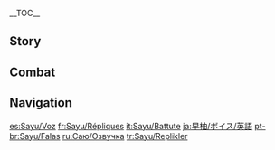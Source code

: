 {{CharacterTabs}}
{{LanguageTabs}}
__TOC__
==Story==
{{VO/Story
|character           = Sayu

|vo_01_01_title      = Hello
|vo_01_01_file       = VO_{character} Hello.ogg
|vo_01_01_tx         = Sayu, [[Shuumatsuban]], at your disposal! Whew, but if you don't need me right now, I'm gonna grab some sleep. Nope, no need to tuck me in &mdash; I need the extra room to grow into.

|vo_02_01_title      = Chat: Asleep
|vo_02_01_file       = VO_{character} Chat - Asleep.ogg
|vo_02_01_tx         = *yawns* *snoring*

|vo_02_02_title      = Chat: Work
|vo_02_02_file       = VO_{character} Chat - Work.ogg
|vo_02_02_tx         = Seems like I should have just stayed in bed today.

|vo_02_03_title      = Chat: Height
|vo_02_03_file       = VO_{character} Chat - Height.ogg
|vo_02_03_tx         = Surely I should be due a growth spurt by now?

|vo_03_01_title      = When It Rains
|vo_03_01_file       = VO_{character} When It Rains.ogg
|vo_03_01_tx         = Eek, let's find shelter, quick! Watering works on plants, but not people...

|vo_03_02_title      = When Thunder Strikes
|vo_03_02_file       = VO_{character} When Thunder Strikes.ogg
|vo_03_02_tx         = Phew, this weather is wild! Best thing to do is dive under the covers where it's dark and snug and warm and nyam nyam nyam~ *sleeps*

|vo_03_03_title      = When It Snows
|vo_03_03_file       = VO_{character} When It Snows.ogg
|vo_03_03_tx         = It's really easy to hide in weather like this. There's this ninjutsu technique called Cloak of Snow where you can pretty much make yourself invisible &mdash; all other people see when they look at you is the snowflakes dancing in the air. Wait, it's confidential though! Don't tell any of this to [[Kano Nana|the shrine maiden]]...
|vo_03_03_mention    = "The shrine maiden"

|vo_03_04_title      = When the Sun Is Out
|vo_03_04_file       = VO_{character} When the Sun Is Out.ogg
|vo_03_04_tx         = Loooove it when the weather's like this, just makes you wanna... *yawn* doze off for a while.

|vo_03_05_title      = When It's Windy
|vo_03_05_file       = VO_{character} When It's Windy.ogg
|vo_03_05_tx         = A windy day is a good day for a getaway.

|vo_03_06_title      = When the Wind Is Blowing
|vo_03_06_file       = VO_{character} When the Wind Is Blowing.ogg
|vo_03_06_tx         = I always know it's time to get some shut-eye when the wind's so strong that I can't open my eyes anyway.

|vo_04_01_title      = Good Morning
|vo_04_01_file       = VO_{character} Good Morning.ogg
|vo_04_01_tx         = ...Morning? Already? Okay, I'm just gonna snooze for, like, 10 more minutes... Please, just 10 minutes... No? Okay, 5 minutes then? *snores*

|vo_04_02_title      = Good Afternoon
|vo_04_02_file       = VO_{character} Good Afternoon.ogg
|vo_04_02_tx         = Is it noon yet? Finally, I'm so ready for my nap.

|vo_04_03_title      = Good Evening
|vo_04_03_file       = VO_{character} Good Evening.ogg
|vo_04_03_tx         = Recon confirms, no sign of the shrine maiden within a 3-mile radius. Moving to the next phase: sleepy time!
|vo_04_03_mention    = "The shrine maiden"

|vo_04_04_title      = Good Night
|vo_04_04_file       = VO_{character} Good Night.ogg
|vo_04_04_tx         = At long last... bed time... G'night...

|vo_05_01_title      = About {character}: Shuumatsuban
|vo_05_01_file       = VO_{character} About {character} - Shuumatsuban.ogg
|vo_05_01_tx         = Yeah, I'm in the Shuumatsuban, but they only ever get me to do stuff like... *yawn* information gathering and stealing. So, y'know... it's not really a big deal if the work doesn't get done.

|vo_05_02_title      = About {character}: Skiving
|vo_05_02_friendship = 4
|vo_05_02_file       = VO_{character} About {character} - Skiving.ogg
|vo_05_02_tx         = So I don't do any important work at the Shuumatsuban, and anything that gets put off for long enough ends up getting done by someone who's more suited to it anyway. Sleep, on the other hand &mdash; that is of the utmost importance. Because I need to get enough sleep to make sure I get my growth spurt.

|vo_06_01_title      = About Us: Favor
|vo_06_01_file       = VO_{character} About Us - Favor.ogg
|vo_06_01_tx         = Hey, will you do me a favor and let me know if you see the shrine maiden coming? I'm just gonna, um... rest my eyes for a moment.
|vo_06_01_mention    = "The shrine maiden"

|vo_06_02_title      = About Us: Headpats
|vo_06_02_friendship = 6
|vo_06_02_file       = VO_{character} About Us - Headpats.ogg
|vo_06_02_tx         = I'm not a pet, y'know! Hmm, but since it's you... Okay, you can pat my head and I promise not to bite your hand. Just a little, though! If you pat someone's head too much, it stunts their growth.

|vo_07_01_title      = About the [[Vision]]
|vo_07_01_friendship = 4
|vo_07_01_file       = VO_{character} About the Vision.ogg
|vo_07_01_tx         = My sword is crazy heavy, even with my ninjutsu training there's no way I could lift it without the help of my Vision. So yeah, having a Vision is a huge help for me.

|vo_07_02_title      = Something to Share
|vo_07_02_file       = VO_{character} Something to Share.ogg
|vo_07_02_tx         = Sensei says I'll be the last ninja ever in our line. I guess it can't be helped, because this style of ninjutsu wouldn't be much help in a fight anyway &mdash; all I've been taught is how to escape and how to cover your tracks.

|vo_07_03_title      = Interesting Things
|vo_07_03_file       = VO_{character} Interesting Things.ogg
|vo_07_03_tx         = Do you know the mujina? It looks similar to a [[tanuki]], but it's way cuter. I'll take you to see one next time!

|vo_08_01_title      = About [[Kamisato Ayaka]]
|vo_08_01_friendship = 4
|vo_08_01_file       = VO_{character} About Kamisato Ayaka.ogg
|vo_08_01_tx         = As the eldest daughter of the [[Kamisato Clan]], she always looks very graceful and elegant. But she got one of the shrine maidens to keep tabs on me and make sure I don't slack off... Why would she do that?
|vo_08_01_mention    = Kamisato Ayaka,"The shrine maiden"

|vo_08_02_title      = About [[Kamisato Ayato]]
|vo_08_02_friendship = 4
|vo_08_02_file       = VO_{character} About Kamisato Ayato.ogg
|vo_08_02_tx         = Sometimes, when I'm taking a rest up in a tree, I overhear the shrine maidens talking about him. Sounds like he's pretty important and super busy most of the time. I don't get it, though &mdash; it's only work, or whatever, so why doesn't he just... not do it?
|vo_08_02_mention    = Kamisato Ayato

|vo_08_03_title      = About [[Thoma]]
|vo_08_03_friendship = 4
|vo_08_03_file       = VO_{character} About Thoma.ogg
|vo_08_03_tx         = He's got a [[Vision]], and yet for some reason he pesters me about learning ninjutsu every time I run into him. I don't know what his deal is. It's not like I'd have the time to teach him anyway, I barely get enough sleep as it is.
|vo_08_03_mention    = Thoma

|vo_08_04_title      = About [[Yoimiya]]
|vo_08_04_friendship = 4
|vo_08_04_file       = VO_{character} About Yoimiya.ogg
|vo_08_04_tx         = Every time she sees me she says, "Hey, little tanuki! Let's go hang out at the festival." Firstly, I'm not a tanuki. Secondly, I don't wanna go to a festival. Thirdly, she says she wants to hang out &mdash; but really, she just wants me to do a ninjutsu performance during the fireworks show. That's not even related to my work for the Shuumatsuban!
|vo_08_04_mention    = Yoimiya

|vo_08_05_title      = About the [[Raiden Shogun]]
|vo_08_05_friendship = 4
|vo_08_05_file       = VO_{character} About the Raiden Shogun.ogg
|vo_08_05_tx         = Her Excellency? Definitely not someone I'd ever get to meet. If you've got questions, maybe Miss [[Ayaka]]'s the person to ask.
|vo_08_05_mention    = Raiden Shogun, Kamisato Ayaka

|vo_08_06_title      = About [[Yae Miko]]
|vo_08_06_friendship = 4
|vo_08_06_file       = VO_{character} About Yae Miko.ogg
|vo_08_06_tx         = She's always patting me on the head... I've never bitten her, though, or even said anything, because I'm frightened of how she'd react if I stood up to her. But what am I gonna do? Because if she keeps on patting my head, I'm gonna get stuck at this height forever!
|vo_08_06_mention    = Yae Miko

|vo_08_07_title      = About [[Arataki Itto]]
|vo_08_07_friendship = 4
|vo_08_07_file       = VO_{character} About Arataki Itto.ogg
|vo_08_07_tx         = Why does he have to make such a racket? And how did he get so tall!?
|vo_08_07_mention    = Arataki Itto

|vo_08_08_title      = About [[Kuki Shinobu]]
|vo_08_08_friendship = 4
|vo_08_08_file       = VO_{character} About the Kuki Ninja.ogg
|vo_08_08_tx         = Doesn't ring a bell, umm... What? [[Arataki Itto]]'s little sidekick? Ugh, well she's definitely gotta be a sleep disturbance then. Birds of a feather flock together...
|vo_08_08_mention    = Kuki Shinobu, Arataki Itto

|vo_08_09_title      = About [[Kirara]]
|vo_08_09_friendship = 4
|vo_08_09_file       = VO_{character} About Kirara.ogg
|vo_08_09_tx         = One time, when I woke up from an afternoon nap, I felt something warm against my back. I turned around and saw a cat curled up fast asleep. You wouldn't believe this — it had not only one, but two fluffy tails! I almost fell from the tree in surprise. I—Is this some form of ninjutsu too?
|vo_08_09_mention    = Kirara

|vo_08_10_title      = About [[Yumemizuki Mizuki]]
|vo_08_10_friendship = 4
|vo_08_10_file       = VO_{language}{character} About Yumemizuki Mizuki.ogg
|vo_08_10_tx         = That strange, purple youkai... Every time she looks at me, I get this feeling like she could devour me whole... Eek! I can't afford to get on her bad side, so I'm just gonna stay out of her way!
|vo_08_10_mention    = Yumemizuki Mizuki

|vo_09_01_title      = More About {character}: I
|vo_09_01_file       = VO_{character} More About {character} - 01.ogg
|vo_09_01_tx         = Zzzz...

|vo_09_02_title      = More About {character}: II
|vo_09_02_friendship = 3
|vo_09_02_file       = VO_{character} More About {character} - 02.ogg
|vo_09_02_tx         = Huh? You wanna know the name of my style of ninjutsu? Uhh... Y'know what, I can't think straight right now, I'm still half asleep here. Lemme snooze a while longer, maybe my mind'll be clearer when I wake up.

|vo_09_03_title      = More About {character}: III
|vo_09_03_friendship = 4
|vo_09_03_file       = VO_{character} More About {character} - 03.ogg
|vo_09_03_tx         = Alright, fine... I'll tell you. But you'd better not laugh, or I'm never talking to you again. Uh so, my style of ninjutsu is called... um... Yoohoo Art.<br>The reason is supposedly that our style focuses on making fun of the enemy, but still... I mean... *sigh*

|vo_09_04_title      = More About {character}: IV
|vo_09_04_friendship = 5
|vo_09_04_file       = VO_{character} More About {character} - 04.ogg
|vo_09_04_tx         = Do you know how to climb trees? I'm an expert, I can teach you. There's this tree down at the shrine &mdash; it's the perfect place, you could just literally sleep there all day if you wanted and no one would ever find you... Uh, I just mean, it's a great place for a power nap. Next time you wanna take a nap, let me know, I'll take you there.

|vo_09_05_title      = More About {character}: V
|vo_09_05_friendship = 6
|vo_09_05_file       = VO_{character} More About {character} - 05.ogg
|vo_09_05_tx         = It was actually sensei who gave me this outfit. They said it was modeled after the mujina, and it could help with escapes, or something... and then sensei said that I was all grown up and ready to go it alone, but that I should still be careful to protect myself... then they left me. Am I really ready to go it alone, at my height?<br>Um... Hmm? Y&mdash;You'll keep my company? Really? Promise you won't leave me?

|vo_10_01_title      = {character}'s Hobbies
|vo_10_01_file       = VO_{character} Hobbies.ogg
|vo_10_01_tx         = When I put my hood on, I can snooze away to my heart's content without having to worry about the shrine maiden finding me. *sigh* I think it must be one of the best feelings in the whole world.
|vo_10_01_mention    = "The shrine maiden"

|vo_10_02_title      = {character}'s Troubles: Misunderstanding
|vo_10_02_file       = VO_{character} Troubles - Misunderstanding.ogg
|vo_10_02_tx         = For some reason, when people meet me for the first time, they always call me tanuki, or teddy-bear, or kitty-cat... But Sayu is just Sayu &mdash; and definitely not a tanuki.

|vo_10_03_title      = {character}'s Troubles: Height
|vo_10_03_file       = VO_{character} Troubles - Height.ogg
|vo_10_03_tx         = When is my growth spurt gonna come? Everyone my age practically twice my height, and I'm still... Ugh, enough, I need sleep, sleep is the answer. Good night!

|vo_10_04_title      = {character}'s Troubles: Feedback Loop
|vo_10_04_file       = VO_{character} Troubles - Feedback Loop.ogg
|vo_10_04_tx         = Recently someone told me that if you get annoyed too easily, that'll stunt your growth, too! ...Gah! I dunno what I can do about that...

|vo_10_05_title      = Favorite Food
|vo_10_05_file       = VO_{character} Favorite Food.ogg
|vo_10_05_tx         = High-carb foods that give you instant energy, like rice balls. If you eat one the moment you wake up, it stops you feeling so groggy and bleary-eyed. Then, you can just relax and get straight back to sleep.

|vo_10_06_title      = Least Favorite Food
|vo_10_06_file       = VO_{character} Least Favorite Food.ogg
|vo_10_06_tx         = Can't be picky about food when you've still got growing to do! ...That said, I haven't gained any height recently &mdash; maybe I'm not eating enough vegetables? But salad isn't filling enough and sometimes it can be really bitter... *sigh*

<!-- Receiving a Gift -->
|vo_11_01_title      = Receiving a Gift: I
|vo_11_01_file       = VO Sayu Receiving a Gift - 01.ogg
|vo_11_01_tx         = I'm soooo full, time for a nap...

|vo_11_02_title      = Receiving a Gift: II
|vo_11_02_file       = VO Sayu Receiving a Gift - 02.ogg
|vo_11_02_tx         = If you eat enough of this... it makes you really sleepy.

|vo_11_03_title      = Receiving a Gift: III
|vo_11_03_file       = VO Sayu Receiving a Gift - 03.ogg
|vo_11_03_tx         = Uh oh... Need an escape plan.

|vo_12_01_title      = Birthday
|vo_12_01_file       = VO_{character} Birthday.ogg
|vo_12_01_tx         = Wanna learn some ninja skills? I can teach you! Well, only the skills I know, of course. Hmm? Why aren't I asleep? ...Uhh, because I'm not sleepy... and also because today is a special day! I had to stay awake today so I'd have the chance to say it to you in person: Happy Birthday.

|vo_13_01_title      = Feelings About Ascension: Intro
|vo_13_01_ascension  = 1
|vo_13_01_file       = VO_{character} Feelings About Ascension -  01.ogg
|vo_13_01_tx         = Is it just me, or did I get a little taller!?

|vo_13_02_title      = Feelings About Ascension: Building Up
|vo_13_02_ascension  = 2
|vo_13_02_file       = VO_{character} Feelings About Ascension -  02.ogg
|vo_13_02_tx         = Awesome, now I can slip away faster than ever. Hee-hee, they can't catch me now.

|vo_13_03_title      = Feelings About Ascension: Climax
|vo_13_03_ascension  = 4
|vo_13_03_file       = VO_{character} Feelings About Ascension -  03.ogg
|vo_13_03_tx         = Hey, thanks for going and gathering all those materials for me. I would've gone myself, but... I probably would've got about halfway before falling asleep.

|vo_13_04_title      = Feelings About Ascension: Conclusion
|vo_13_04_ascension  = 6
|vo_13_04_file       = VO_{character} Feelings About Ascension -  04.ogg
|vo_13_04_tx         = I think I'm finally ready to go it alone now, just like sensei said I should. And... maybe it's not such a big deal now if I can't grow any taller. Because what really matters... is that I have you to keep me company.
}}

==Combat==
{{Combat VO
|character           = Sayu

|skill_1_tx          = ''(Normal Fuufuu Whirlwind Kick)'' Bye!
|skill_2_tx          = ''(Normal Fuufuu Whirlwind Kick)'' Gotta dash~!
|skill_3_tx          = ''(Normal Fuufuu Whirlwind Kick)'' Poof!
|skill_4_tx          = ''(Stronger Fuufuu Whirlwind Kick)'' I'm outta here.
|skill_5_tx          = ''(Stronger Fuufuu Whirlwind Kick)'' Can't catch me~!
|skill_6_tx          = ''(Stronger Fuufuu Whirlwind Kick)'' And away I go.

|burst_1_tx          = Twinjutsu!
|burst_2_tx          = Come on out!
|burst_3_tx          = Hah! ...Phew...

|sprint-s_1_tx       = Make my escape.
|sprint-s_2_file     = Sprint Start 02,Sprint Start 03

|glider_1_actual_tx  = Run with the wind!
|glider_2_file       = Deploying Wind Glider 02,Deploying Wind Glider 03

|chest_1_tx          = Looks kinda cozy in here... Nap time!
|chest_2_tx          = Mission accomplished! Can I go back and sleep now?
|chest_3_tx          = Ooh, what's in here? Maybe a growth serum?

|low-hp_1_tx         = What was that escape method again...?
|low-hp_2_tx         = I feel kinda woozy.
|low-hp_3_tx         = Whew, so tired.

<!-- Ally at Low HP -->
|ally-low-hp_1_tx    = I'll protect you.
|ally-low-hp_2_tx    = Take 5. Or maybe 10.

|fallen_1_tx         = Almost. Got. Away...
|fallen_2_tx         = Uh, sw&mdash;sweet dreams...
|fallen_3_tx         = My fault for being so lazy...

|hit-l_1_tx          = Ow.
|hit-l_2_file        = Light Hit Taken 02,Light Hit Taken 03,Light Hit Taken 04,Light Hit Taken 05,Light Hit Taken 06

|hit-h_1_tx          = Almost dodged that.
|hit-h_2_tx          = I'm about to pass out over here.
|hit-h_3_file        = Heavy Hit Taken 03,Heavy Hit Taken 04,Heavy Hit Taken 05,Heavy Hit Taken 06

|join_1_tx           = So sleepy.
|join_2_tx           = Can I go catch up on my sleep?
|join_3_tx           = Drat, you caught me.

|idle_1_file         = Standby 01, Standby 02

|atk-l_1_file        = Light Attack 01,Light Attack 02,Light Attack 03,Light Attack 04,Light Attack 05,Light Attack 06,Light Attack 07

|atk-m_1_file        = Mid Attack 01,Mid Attack 02,Mid Attack 03

|atk-h_1_file        = Heavy Attack 01,Heavy Attack 02,Heavy Attack 03

|climb_1_file        = Climbing 01,Climbing 02,Climbing 03,Climbing 04,Climbing 05

|climb-b_1_file      = Climbing Breath 01,Climbing Breath 02,Climbing Breath 03

|jump_1_file         = Jumping 01,Jumping 02,Jumping 03,Jumping 04,Jumping 05
}}

==Navigation==
{{Character Navbox|VO}}

[[es:Sayu/Voz]]
[[fr:Sayu/Répliques]]
[[it:Sayu/Battute]]
[[ja:早柚/ボイス/英語]]
[[pt-br:Sayu/Falas]]
[[ru:Саю/Озвучка]]
[[tr:Sayu/Replikler]]